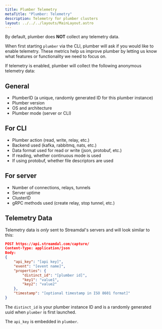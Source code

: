 ```yaml
---
title: Plumber Telemetry
metaTitle: "Plumber: Telemetry"
description: Telemetry for plumber clusters
layout: ../../../layouts/MainLayout.astro
---
```


By default, plumber does **NOT** collect any telemetry data.

When first starting `plumber` via the CLI, plumber will ask if you would like to enable telemetry. These metrics help us improve plumber by letting us know what features or functionality we need to focus on.

If telemetry is enabled, plumber will collect the following anonymous telemetry data:

## General

- PlumberID (a unique, randomly generated ID for this plumber instance)
- Plumber version
- OS and architecture
- Plumber mode (server or CLI)

## For CLI

- Plumber action (read, write, relay, etc.)
- Backend used (kafka, rabbitmq, nats, etc.)
- Data format used for read or write (json, protobuf, etc.)
- If reading, whether continuous mode is used
- If using protobuf, whether file descriptors are used

## For server

- Number of connections, relays, tunnels
- Server uptime
- ClusterID
- gRPC methods used (create relay, stop tunnel, etc.)

## Telemetry Data

Telemetry data is _only_ sent to Streamdal's servers and will look similar to this:

```json
POST https://api.streamdal.com/capture/
Content-Type: application/json
Body:
{
    "api_key": "[api key]",
    "event": "[event name]",
    "properties": {
        "distinct_id": "[plumber id]",
        "key1": "value1",
        "key2": "value2"
    },
    "timestamp": "[optional timestamp in ISO 8601 format]"
}
```

The `distinct_id` is your plumber instance ID and is a randomly generated uuid when `plumber` is first launched.

The `api_key` is embedded in `plumber`.
